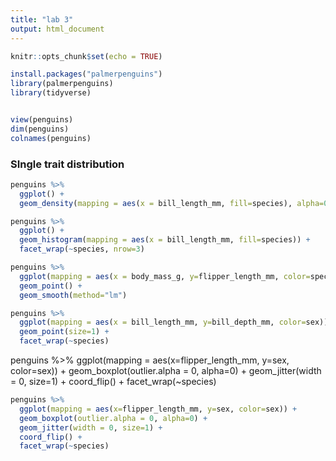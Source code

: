 ```yaml
---
title: "lab 3"
output: html_document
---
```


```r
knitr::opts_chunk$set(echo = TRUE)

install.packages("palmerpenguins")
library(palmerpenguins)
library(tidyverse)


view(penguins)
dim(penguins)
colnames(penguins)


```

### SIngle trait distribution

```r
penguins %>%
  ggplot() +
  geom_density(mapping = aes(x = bill_length_mm, fill=species), alpha=0.5)

```

```r
penguins %>%
  ggplot() +
  geom_histogram(mapping = aes(x = bill_length_mm, fill=species)) +
  facet_wrap(~species, nrow=3)

```


```r
penguins %>%
  ggplot(mapping = aes(x = body_mass_g, y=flipper_length_mm, color=species)) +
  geom_point() +
  geom_smooth(method="lm")
```



```r
penguins %>%
  ggplot(mapping = aes(x = bill_length_mm, y=bill_depth_mm, color=sex)) +
  geom_point(size=1) +
  facet_wrap(~species)
```
penguins %>%
  ggplot(mapping = aes(x=flipper_length_mm, y=sex, color=sex)) +
  geom_boxplot(outlier.alpha = 0, alpha=0) +
  geom_jitter(width = 0, size=1) +
  coord_flip() +
  facet_wrap(~species)


```r
penguins %>%
  ggplot(mapping = aes(x=flipper_length_mm, y=sex, color=sex)) +
  geom_boxplot(outlier.alpha = 0, alpha=0) +
  geom_jitter(width = 0, size=1) +
  coord_flip() +
  facet_wrap(~species)
```


```r

```


```r

```


```r

```

```r

```